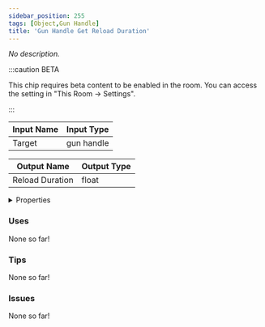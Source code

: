 ```yaml
---
sidebar_position: 255
tags: [Object,Gun Handle]
title: 'Gun Handle Get Reload Duration'
---
```


*No description.*

:::caution BETA

This chip requires beta content to be enabled in the room. You can access the setting in "This Room -> Settings".

:::


<EsbSvg />

| Input Name | Input Type |
|-----------|-----------|
| Target | gun handle |

| Output Name | Output Type |
|-----------|-----------|
| Reload Duration | float |


<details>
  <summary>Properties</summary>
  <div>
    <div>
    <table>
      <thead>
        <tr>
          <th>Is beta required?</th>
          <th>✅</th>
        </tr>
        <tr>
          <th>Is this chip a trolling risk?</th>
          <th>❌</th>
        </tr>
        <tr>
          <th>Is this chip a role assignment risk?</th>
          <th>❌</th>
        </tr>
        <tr>
          <th>Chip UUID</th>
          <th>ce696294-0c85-4823-8fe3-5fd6a41df2c9</th>
        </tr>
      </thead>
    </table>
    </div>
  </div>
</details>

### Uses

None so far!

### Tips

None so far!

### Issues

None so far!